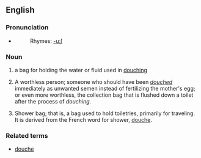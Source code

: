 ==English==

===Pronunciation===
* {{IPA|/du:ʃ/}}
*:Rhymes: [[Rhymes:English:-uːʃ|-uːʃ]]

===Noun===
{{en-noun|douche bags}}

# a bag for holding the water or fluid used in [[douching]]
# {{vulgar|pejorative}} A worthless person; someone who should have been ''[[douche]]d'' immediately as unwanted semen instead of fertilizing the mother's egg; or even more worthless, the collection bag that is flushed down a toilet after the process of ''douching.''
# {{rfv-sense}} Shower bag; that is, a bag used to hold toiletries, primarily for traveling. It is derived from the French word for shower, [[douche]].

===Related terms===
* [[douche]]